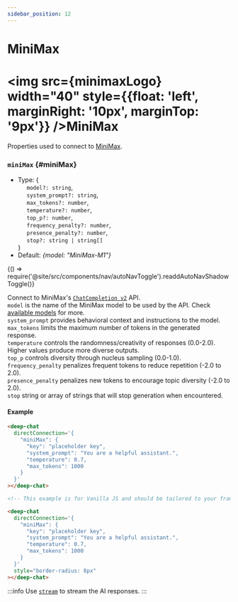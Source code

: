 ```yaml
---
sidebar_position: 12
---
```


# MiniMax


# <img src={minimaxLogo} width="40" style={{float: 'left', marginRight: '10px', marginTop: '9px'}} /><span className="direct-service-title">MiniMax</span>

Properties used to connect to [MiniMax](https://www.minimax.io/).

### `miniMax` {#miniMax}

- Type: \{<br />
  &nbsp;&nbsp;&nbsp;&nbsp; `model?: string`, <br />
  &nbsp;&nbsp;&nbsp;&nbsp; `system_prompt?: string`, <br />
  &nbsp;&nbsp;&nbsp;&nbsp; `max_tokens?: number`, <br />
  &nbsp;&nbsp;&nbsp;&nbsp; `temperature?: number`, <br />
  &nbsp;&nbsp;&nbsp;&nbsp; `top_p?: number`, <br />
  &nbsp;&nbsp;&nbsp;&nbsp; `frequency_penalty?: number`, <br />
  &nbsp;&nbsp;&nbsp;&nbsp; `presence_penalty?: number`, <br />
  &nbsp;&nbsp;&nbsp;&nbsp; `stop?: string | string[]` <br />
  \}
- Default: _\{model: "MiniMax-M1"\}_


<BrowserOnly>{() => require('@site/src/components/nav/autoNavToggle').readdAutoNavShadowToggle()}</BrowserOnly>

Connect to MiniMax's [`ChatCompletion v2`](https://www.minimax.io/platform/document/ChatCompletion%20v2?key=66701d281d57f38758d581d0#QklxsNSbaf6kM4j6wjO5eEek) API. <br />
`model` is the name of the MiniMax model to be used by the API. Check [available models](https://www.minimax.io/platform/document/ChatCompletion%20v2?key=66701d281d57f38758d581d0#model) for more. <br />
`system_prompt` provides behavioral context and instructions to the model. <br />
`max_tokens` limits the maximum number of tokens in the generated response. <br />
`temperature` controls the randomness/creativity of responses (0.0-2.0). Higher values produce more diverse outputs. <br />
`top_p` controls diversity through nucleus sampling (0.0-1.0). <br />
`frequency_penalty` penalizes frequent tokens to reduce repetition (-2.0 to 2.0). <br />
`presence_penalty` penalizes new tokens to encourage topic diversity (-2.0 to 2.0). <br />
`stop` string or array of strings that will stop generation when encountered. <br />

#### Example

<ContainersKeyToggle>
  <ComponentContainer>
    <DeepChatBrowser
      style={{borderRadius: '8px'}}
      directConnection={{
        miniMax: {
          key: 'placeholder key',
          system_prompt: 'You are a helpful assistant.',
          temperature: 0.7,
          max_tokens: 1000,
        },
      }}
    ></DeepChatBrowser>
  </ComponentContainer>
  <ComponentContainer>
    <DeepChatBrowser
      style={{borderRadius: '8px'}}
      directConnection={{
        miniMax: {
          system_prompt: 'You are a helpful assistant.',
          temperature: 0.7,
          max_tokens: 1000,
        },
      }}
    ></DeepChatBrowser>
  </ComponentContainer>
</ContainersKeyToggle>

<Tabs>
<TabItem value="js" label="Sample code">

```html
<deep-chat
  directConnection='{
    "miniMax": {
      "key": "placeholder key",
      "system_prompt": "You are a helpful assistant.",
      "temperature": 0.7,
      "max_tokens": 1000
    }
  }'
></deep-chat>
```

</TabItem>
<TabItem value="py" label="Full code">

```html
<!-- This example is for Vanilla JS and should be tailored to your framework (see Examples) -->

<deep-chat
  directConnection='{
    "miniMax": {
      "key": "placeholder key",
      "system_prompt": "You are a helpful assistant.",
      "temperature": 0.7,
      "max_tokens": 1000
    }
  }'
  style="border-radius: 8px"
></deep-chat>
```

</TabItem>
</Tabs>

<LineBreak></LineBreak>

:::info
Use [`stream`](/docs/connect#Stream) to stream the AI responses.
:::

<LineBreak></LineBreak>
